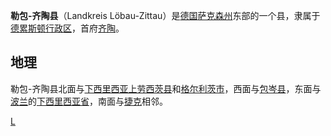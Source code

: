 {{德国县级行政单位
| 县徽图 = Image:Wappen Landkreis Loebau-Zittau.png
| 在德国内的位置图 = Image:Lage des Landkreises Löbau-Zittau in Deutschland.png
| 所属联邦州 = 萨克森州
| 所属行政区 = 德累斯顿行政区
| 首府 = 齐陶
| 面积 = 698.54
| 人口 = 140,982
| 统计时间 = 2006年12月31日
| 人口密度 = 202
| 汽车牌号 = ZI
| 下设城镇 = 9个市、25个镇
| 政府地址 = Hochwaldstraße 29<br />02763 Zittau
| 政府网站 = www.lra-loebau-zittau.de
| 在州内的位置图 = Image:Saxony zi.png
|}}

'''勒包-齐陶县'''（Landkreis Löbau-Zittau）是[[德国|德国]][[萨克森州|萨克森州]]东部的一个县，隶属于[[德累斯顿行政区|德累斯顿行政区]]，首府[[齐陶|齐陶]]。

== 地理 ==

勒包-齐陶县北面与[[下西里西亚上劳西茨县|下西里西亚上劳西茨县]]和[[格尔利茨|格尔利茨市]]，西面与[[包岑县|包岑县]]，东面与[[波兰|波兰]]的[[下西里西亚省|下西里西亚省]]，南面与[[捷克|捷克]]相邻。

{{萨克森州行政区划}}

{{Authority control}}
[[Category:萨克森州|L]]